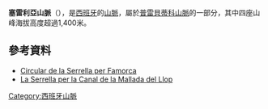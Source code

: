 {{coord|38|43|0.12|N|0|15|0.08|W|type:mountain|display=title}}


'''塞雷利亞山脈'''（{{lang-es|Serrella}}），是[[西班牙|西班牙]]的[[山脈|山脈]]，屬於[[普雷貝蒂科山脈|普雷貝蒂科山脈]]的一部分，其中四座山峰海拔高度超過1,400米。

==參考資料==
* [http://www.auntirdepedra.com/2011/03/la-serrella-circular-de-famorca.html Circular de la Serrella per Famorca] {{Wayback|url=http://www.auntirdepedra.com/2011/03/la-serrella-circular-de-famorca.html |date=20200928234728 }}
* [http://www.auntirdepedra.com/2012/04/la-serrella-per-la-canal-de-la-mallada.html La Serrella per la Canal de la Mallada del Llop] {{Wayback|url=http://www.auntirdepedra.com/2012/04/la-serrella-per-la-canal-de-la-mallada.html |date=20200928235837 }}

{{Spain-geo-stub}}
[[Category:西班牙山脈|Category:西班牙山脈]]